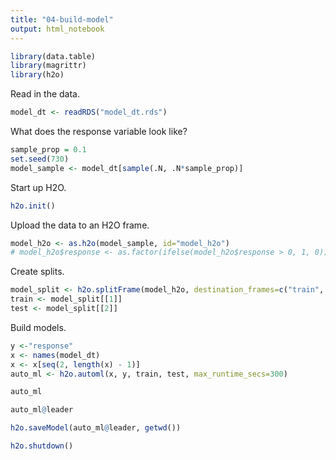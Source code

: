```yaml
---
title: "04-build-model"
output: html_notebook
---
```


```r
library(data.table)
library(magrittr)
library(h2o)
```

Read in the data.

```r
model_dt <- readRDS("model_dt.rds")
```

What does the response variable look like?
```r
sample_prop = 0.1
set.seed(730)
model_sample <- model_dt[sample(.N, .N*sample_prop)]
```


Start up H2O.
```r
h2o.init()
```

Upload the data to an H2O frame.
```r
model_h2o <- as.h2o(model_sample, id="model_h2o")
# model_h2o$response <- as.factor(ifelse(model_h2o$response > 0, 1, 0))
```

Create splits.
```r
model_split <- h2o.splitFrame(model_h2o, destination_frames=c("train", "test"), seed=2121)
train <- model_split[[1]]
test <- model_split[[2]]
```

Build models.
```r
y <-"response"
x <- names(model_dt)
x <- x[seq(2, length(x) - 1)]
auto_ml <- h2o.automl(x, y, train, test, max_runtime_secs=300)
```

```r
auto_ml
```



```r

auto_ml@leader
```
```r
h2o.saveModel(auto_ml@leader, getwd())
```




```r
h2o.shutdown()
```


